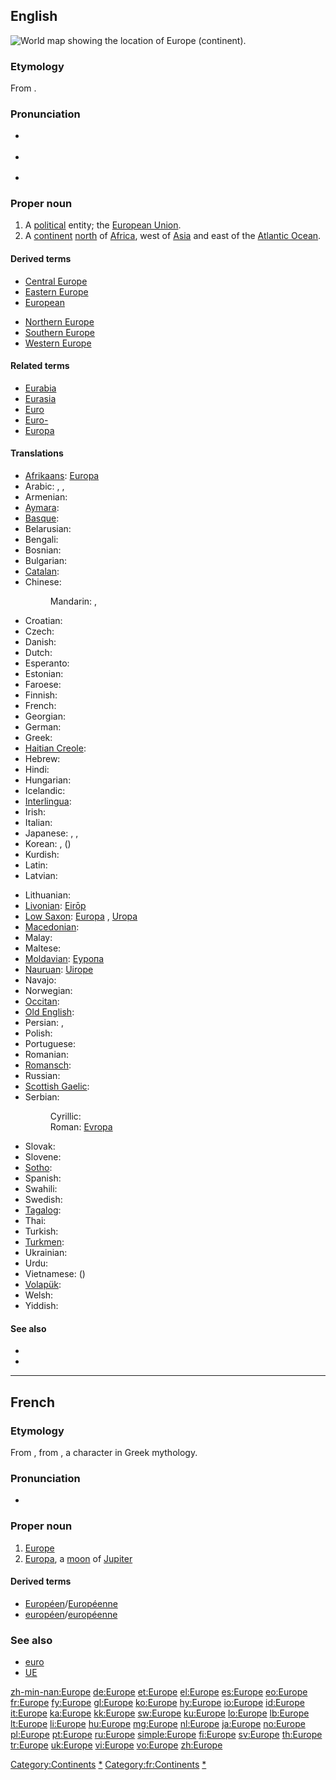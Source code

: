 {{also|europe|europé}}
==English==
[[Image:LocationEurope.png|thumb|World map showing the location of Europe (continent).]]
{{wikipedia}}

===Etymology===
From {{etyl|grc}} {{term|Εὐρώπη|tr=Eurōpē|lang=grc}}.

===Pronunciation===
* {{a|UK}} {{IPA|/ˈjʊəɹəp/}}
* {{a|US}} {{IPA|/ˈjʊɹəp/}}
* {{audio|en-us-Europe.ogg|Audio (US)}}

===Proper noun===
{{en-proper noun}}

# A [[political]] entity; the [[European Union]].
# A [[continent]] [[north]] of [[Africa]], west of [[Asia]] and east of the [[Atlantic Ocean]].

====Derived terms====
{{top2}}
* [[Central Europe]]
* [[Eastern Europe]]
* [[European]]
{{mid2}}
* [[Northern Europe]]
* [[Southern Europe]]
* [[Western Europe]]
{{bottom}}

====Related terms====
* [[Eurabia]]
* [[Eurasia]]
* [[Euro]]
* [[Euro-]]
* [[Europa]]

====Translations====
{{trans-see|European Union|European Union}}

{{trans-top|continent}}
* [[Afrikaans]]: [[Europa]]
* Arabic: {{t|ar|أوروبا|f|tr=’urúbba|sc=Arab}}, {{t|ar|أوربا|f|tr=’urúbba|sc=Arab}}, {{t|ar|أوروبة|f|tr=’urúbba|sc=Arab}}
* Armenian: {{t+|hy|Եվրոպա|tr=Evropa}}
* [[Aymara]]: {{t|ay|Iwrupa}}
* [[Basque]]: {{t+|eu|Europa|xs=Basque}}
* Belarusian: {{t|be|Еўропа|f|tr=Jeŭrópa|sc=Cyrl}}
* Bengali: {{t|bn|ইউরোপ|tr=iurop|sc=Beng}}
* Bosnian: {{t-|bs|Evropa|f}}
* Bulgarian: {{t+|bg|Европа|f|tr=Evrópa}}
* [[Catalan]]: {{t+|ca|Europa|f}}
* Chinese:
*: Mandarin: {{t|zh|歐洲|sc=Hani}}, {{t|zh|欧洲|tr=Ōuzhōu|sc=Hani}}
* Croatian: {{t+|hr|Europa|f|alt=Európa}}
* Czech: {{t+|cs|Evropa|f}}
* Danish: {{t-|da|Europa}}
* Dutch: {{t+|nl|Europa|n}}
* Esperanto: {{t+|eo|Eŭropo|xs=Esperanto}}
* Estonian: {{t+|et|Euroopa}}
* Faroese: {{t-|fo|Evropa|n|xs=Faroese}}
* Finnish: {{t+|fi|Eurooppa}}
* French: {{t+|fr|Europe|f}}
* Georgian: {{t-|ka|ევროპა|tr=evropa|sc=Geor|xs=Georgian}}
* German: {{t+|de|Europa|n}}
* Greek: {{t+|el|Ευρώπη|f|tr=Evrópi}}
* [[Haitian Creole]]: {{tø|ht|Ewòp}}
* Hebrew: {{t+|he|אירופה|f|tr=Eiropa}}
* Hindi: {{t+|hi|यूरोप|tr=yūrop|xs=Hindi}}
* Hungarian: {{t+|hu|Európa}}
* Icelandic: {{t+|is|Evrópa|f}}
* [[Interlingua]]: {{t+|ia|Europa|xs=Interlingua}}
* Irish: {{t-|ga|Eoraip|f|xs=Irish}}
* Italian: {{t+|it|Europa}}
* Japanese: {{t+|ja|ヨーロッパ|tr=Yōroppa}}, {{t|ja|欧羅巴|tr=Yōroppa}} {{i|dated}}, {{t+|ja|欧州|tr=Ōshū}}
* Korean: {{t+|ko|유럽|tr=Yureop|sc=Hang}}, {{t|ko|구주|tr=Guju|sc=Kore}} ({{t|ko|歐洲|sc=Kore}})
* Kurdish: {{ku-Arab|[[ئه‌وروپا]]}}
* Latin: {{t+|la|Europa|f}}
* Latvian: {{t|lv|Eiropa|f|xs=Latvian}}
{{trans-mid}}
* Lithuanian: {{t+|lt|Europa|f|xs=Lithuanian}}
* [[Livonian]]: [[Eirōp]]
* [[Low Saxon]]: [[Europa]]<!--(ööropa/oiropa)-->, [[Uropa]]<!--(üropa)-->
* [[Macedonian]]: {{t|mk|Европа|f|tr=Evrópa|sc=Cyrl}}
* Malay: {{t-|ms|Eropah|xs=Malay}}
* Maltese: {{t-|mt|Ewropa|f|xs=Maltese}}
* [[Moldavian]]: [[Еуропа]] {{f}}
* [[Nauruan]]: [[Uirope]]
* Navajo: {{tø|nv|Béésh Bichʼahníí bikéyah}}
* Norwegian: {{t+|no|Europa}}
* [[Occitan]]: {{t|oc|Euròpa|f}}
* [[Old English]]: {{t-|ang|Europa|m|xs=Old English}}
* Persian: {{t|fa|اروپا|tr=Orupâ|sc=fa-Arab}}, {{t|fa|اورپا|tr=Orupâ|sc=fa-Arab}}
* Polish: {{t+|pl|Europa|f}}
* Portuguese: {{t+|pt|Europa|f}}
* Romanian: {{t+|ro|Europa|f}}
* [[Romansch]]: {{t|rm|Europa|f}}
* Russian: {{t+|ru|Европа|f|tr=Jevrópa}}
* [[Scottish Gaelic]]: {{t-|gd|Roinn-Eòrpa|f|alt=an Roinn-Eòrpa|xs=Scottish Gaelic}}
* Serbian:
*: Cyrillic: {{t+|sr|Европа|f|sc=Cyrl}}
*: Roman: [[Evropa]] {{f}}
* Slovak: {{t|sk|Európa|f}}
* Slovene: {{t+|sl|Evropa|f}}
* [[Sotho]]: {{t|st|Yuropo|xs=Sotho}}
* Spanish: {{t+|es|Europa|f}}
* Swahili: {{t+|sw|Bara Uropa|xs=Swahili}}
* Swedish: {{t+|sv|Europa}}
* [[Tagalog]]: {{t+|tl|Europa|xs=Tagalog}}
* Thai: {{t|th|ยุโรป|tr=yúrôop}}
* Turkish: {{t+|tr|Avrupa}}
* [[Turkmen]]: {{t-|tk|Ýewropa|xs=Turkmen}}
* Ukrainian: {{t|uk|Європа|f|tr=Jevrópa|sc=Cyrl}}
* Urdu: {{t|ur|یورپ|tr=yūrop|sc=ur-Arab}}
* Vietnamese: {{t+|vi|Châu Âu|xs=Vietnamese}} ({{t|vi|洲歐}})
* [[Volapük]]: {{t+|vo|Yurop|xs=Volapük}}
* Welsh: {{t|cy|Ewrop|f}}
* Yiddish: {{t|yi|אייראָפּע|f|tr=Eyrope|sc=yi-Hebr}}
{{trans-bottom}}

====See also====
* {{list|en|continents}}
* {{list|en|countries of Europe}}

[[Category:Continents]]
[[Category:Europe|*]]

----

==French==

===Etymology===
From {{etyl|la|fr}} {{term|Europa|Eurōpa|lang=la}}, from {{etyl|grc|fr}} {{term|Εὐρώπα|tr=Europa|lang=grc|sc=polytonic}}, a character in Greek mythology.

===Pronunciation===
* {{audio-IPA|Fr-Europe.ogg|/ø.ʁɔp/|lang=fr}}

===Proper noun===
{{infl|fr|proper noun|g=f}}

# [[#English|Europe]]
# [[Europa]], a [[moon]] of [[Jupiter]]

====Derived terms====
* [[Européen]]/[[Européenne]]
* [[européen]]/[[européenne]]

===See also===
* [[euro]]
* [[UE]]

[[Category:fr:Continents]]
[[Category:fr:Europe|*]]

[[zh-min-nan:Europe]]
[[de:Europe]]
[[et:Europe]]
[[el:Europe]]
[[es:Europe]]
[[eo:Europe]]
[[fr:Europe]]
[[fy:Europe]]
[[gl:Europe]]
[[ko:Europe]]
[[hy:Europe]]
[[io:Europe]]
[[id:Europe]]
[[it:Europe]]
[[ka:Europe]]
[[kk:Europe]]
[[sw:Europe]]
[[ku:Europe]]
[[lo:Europe]]
[[lb:Europe]]
[[lt:Europe]]
[[li:Europe]]
[[hu:Europe]]
[[mg:Europe]]
[[nl:Europe]]
[[ja:Europe]]
[[no:Europe]]
[[pl:Europe]]
[[pt:Europe]]
[[ru:Europe]]
[[simple:Europe]]
[[fi:Europe]]
[[sv:Europe]]
[[th:Europe]]
[[tr:Europe]]
[[uk:Europe]]
[[vi:Europe]]
[[vo:Europe]]
[[zh:Europe]]